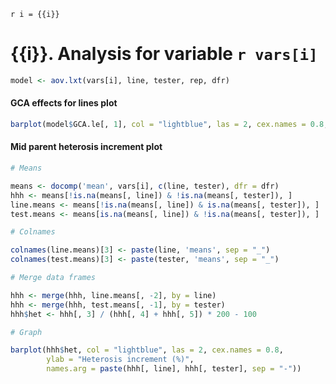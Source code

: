 `r i = {{i}}`

# {{i}}. Analysis for variable `r vars[i]`

```r
model <- aov.lxt(vars[i], line, tester, rep, dfr)
```

#### GCA effects for lines plot

```r
barplot(model$GCA.le[, 1], col = "lightblue", las = 2, cex.names = 0.8, ylab = "GCA effects")
```

#### Mid parent heterosis increment plot

```r
# Means

means <- docomp('mean', vars[i], c(line, tester), dfr = dfr)
hhh <- means[!is.na(means[, line]) & !is.na(means[, tester]), ]
line.means <- means[!is.na(means[, line]) & is.na(means[, tester]), ]
test.means <- means[is.na(means[, line]) & !is.na(means[, tester]), ]

# Colnames

colnames(line.means)[3] <- paste(line, 'means', sep = "_")
colnames(test.means)[3] <- paste(tester, 'means', sep = "_")

# Merge data frames

hhh <- merge(hhh, line.means[, -2], by = line)
hhh <- merge(hhh, test.means[, -1], by = tester)
hhh$het <- hhh[, 3] / (hhh[, 4] + hhh[, 5]) * 200 - 100

# Graph

barplot(hhh$het, col = "lightblue", las = 2, cex.names = 0.8,
        ylab = "Heterosis increment (%)",
        names.arg = paste(hhh[, line], hhh[, tester], sep = "-"))
```
